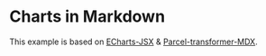

# Charts in Markdown

This example is based on [ECharts-JSX][1] & [Parcel-transformer-MDX][2].

<TSXSample>
    <ec-svg-renderer style={{ height: '80vh' }} onClick={console.log}>
        <ec-title text="ECharts example" />
        <ec-legend data={['sales']} />
        <ec-tooltip />
        <ec-x-axis
            data={[
                'Shirts',
                'Cardigans',
                'Chiffons',
                'Pants',
                'Heels',
                'Socks'
            ]}
        />
        <ec-y-axis />
        <ec-bar-chart
            name="sales"
            data={[5, 20, 36, 10, 10, 20]}
            onClick={console.log}
        />
    </ec-svg-renderer>
</TSXSample>

[1]: https://github.com/idea2app/ECharts-JSX
[2]: https://github.com/EasyWebApp/Parcel-transformer-MDX
